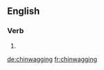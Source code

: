 ==English==

===Verb===
{{head|en|present participle}}

# {{present participle of|chinwag|lang=en}}

[[de:chinwagging]]
[[fr:chinwagging]]